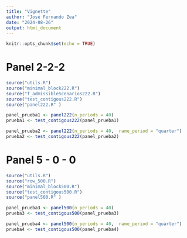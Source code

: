 ---
title: "Vignette"
author: "José Fernando Zea"
date: "2024-08-26"
output: html_document
---

```{r setup, include=FALSE}
knitr::opts_chunk$set(echo = TRUE)
```

# Panel 2-2-2

```{r}
source("utils.R")
source("minimal_block222.R")
source("f_admissibleScenarios222.R")
source("test_contigous222.R")
source("panel222.R" )
```

```{r}
panel_prueba1 <- panel222(n_periods = 40)
prueba1 <- test_contigous222(panel_prueba1)
```


```{r}
panel_prueba2 <- panel222(n_periods = 40,  name_period = "quarter")
prueba2 <- test_contigous222(panel_prueba2)
```


# Panel 5 - 0 - 0


```{r}
source("utils.R")
source("row_500.R")
source("minimal_block500.R")
source("test_contigous500.R")
source("panel500.R" )
```

```{r}
panel_prueba3 <- panel500(n_periods = 40)
prueba3 <- test_contigous500(panel_prueba3)
```


```{r}
panel_prueba4 <- panel500(n_periods = 40,  name_period = "quarter")
prueba4 <- test_contigous500(panel_prueba4)
```
